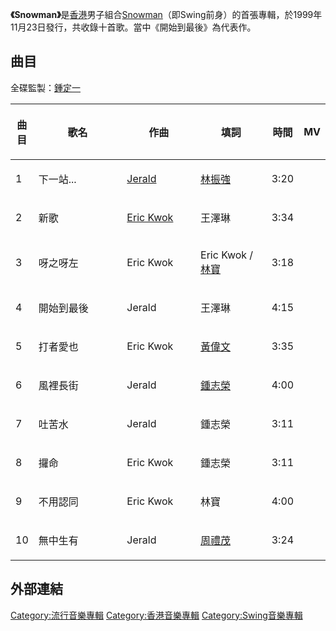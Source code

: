 {{Album infobox
|Name = Snowman
|Type = Studio
|Artist = [[Swing|Snowman (Swing前身)]]
|Cover = Swing Snowman.png
|Released = 1999年11月23日
|Genre = [[粵语流行|粵语流行]]
|Label = [[千禧年代_(唱片公司)|千禧年代]]
|This album = '''Snowman'''<br>(1999年)
|Next album = [[Swing_(專輯)|Swing]]<br>(2000年)
|}}

'''《Snowman》'''是[[香港|香港]]男子組合[[Swing|Snowman]]（即Swing前身）的首張專輯，於1999年11月23日發行，共收錄十首歌。當中《開始到最後》為代表作。

== 曲目 ==
全碟監製：[[鍾定一|鍾定一]]
{|class="wikitable"
|-
!曲目
!style="width:300px"|歌名
!style="width:200px"|作曲
!style="width:200px"|填詞
!時間
!MV
|-
|1||下一站...||[[Jerald|Jerald]]||[[林振強|林振強]]||3:20||{{是}}
|-
|2||新歌||[[Eric_Kwok|Eric Kwok]]||王澤琳||3:34||{{是}}
|-
|3||呀之呀左||Eric Kwok||Eric Kwok / [[林寶_(作詞家)|林寶]]||3:18||{{是}}
|-
|4||開始到最後||Jerald||王澤琳||4:15||{{否}}
|-
|5||打者愛也||Eric Kwok||[[黃偉文|黃偉文]]||3:35||{{否}}
|-
|6||風裡長街||Jerald||[[鍾志榮|鍾志榮]]||4:00||{{否}}
|-
|7||吐苦水||Jerald||鍾志榮||3:11||{{否}}
|-
|8||攞命||Eric Kwok||鍾志榮||3:11||{{否}}
|-
|9||不用認同||Eric Kwok||林寶||4:00||{{否}}
|-
|10||無中生有||Jerald||[[周禮茂|周禮茂]]||3:24||{{否}}
|}

== 外部連結 ==

{{Swing}}

{{album-stub}}

[[Category:流行音樂專輯|Category:流行音樂專輯]]
[[Category:香港音樂專輯|Category:香港音樂專輯]]
[[Category:Swing音樂專輯|Category:Swing音樂專輯]]